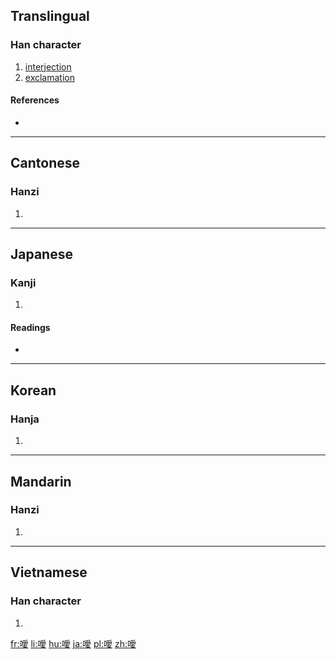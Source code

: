 {{also|嗳}}
==Translingual==

===Han character===
{{Han char|rn=30|rad=口|as=13|sn=16|four=62047|canj=RBBE|ids=⿰口愛}}

# [[interjection]]
# [[exclamation]]

====References====
* {{Han ref|kx=0210.220|dkj=04394|dj=0433.100|hdz=10693.040|uh=566F|ud=22127|bh=BEBC|bd=48828}}

----

==Cantonese==

===Hanzi===
{{yue-hanzi|jyut=|y=[[oi2]]|sim=嗳}}

# {{defn|lang=yue|sort=口13}}

----

==Japanese==

===Kanji===
{{ja-kanji|grade=|rs=口13}}

# {{defn|lang=ja|sort=口13}}

====Readings====
* {{ja-readings|on=[[あい]] (ai), [[がい]] (gai)|kun=[[いき]] (iki)}}

----

==Korean==

===Hanja===
{{ko-hanja|hangeul=애|rv=ae|mr=ae}}

# {{defn|lang=ko|sort=口13}}

----

==Mandarin==

===Hanzi===
{{cmn-hanzi|sim=嗳|pin=[[ài]] ([[ai4]])|wg=[[ai]]<sup>4</sup>}}

# {{defn|lang=cmn|sort=口13}}

----

==Vietnamese==

===Han character===
{{vi-hantu|[[áy]]|rs=口13}}

# {{defn|lang=vi|sort=口13}}

[[fr:噯]]
[[li:噯]]
[[hu:噯]]
[[ja:噯]]
[[pl:噯]]
[[zh:噯]]